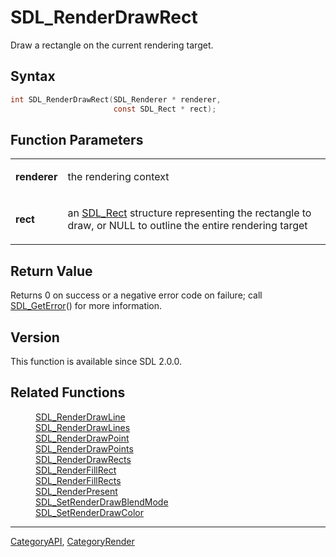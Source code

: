 = SDL_RenderDrawRect =

Draw a rectangle on the current rendering target.

== Syntax ==

<syntaxhighlight lang='c'>
int SDL_RenderDrawRect(SDL_Renderer * renderer,
                       const SDL_Rect * rect);
</syntaxhighlight>

== Function Parameters ==

{|
|'''renderer'''
|the rendering context
|-
|'''rect'''
|an [[SDL_Rect]] structure representing the rectangle to draw, or NULL to outline the entire rendering target
|}

== Return Value ==

Returns 0 on success or a negative error code on failure; call
[[SDL_GetError]]() for more information.

== Version ==

This function is available since SDL 2.0.0.

== Related Functions ==

:[[SDL_RenderDrawLine]]
:[[SDL_RenderDrawLines]]
:[[SDL_RenderDrawPoint]]
:[[SDL_RenderDrawPoints]]
:[[SDL_RenderDrawRects]]
:[[SDL_RenderFillRect]]
:[[SDL_RenderFillRects]]
:[[SDL_RenderPresent]]
:[[SDL_SetRenderDrawBlendMode]]
:[[SDL_SetRenderDrawColor]]

----
[[CategoryAPI]], [[CategoryRender]]


